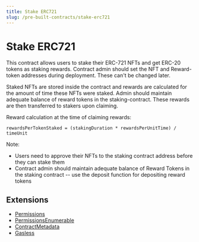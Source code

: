 ```yaml
---
title: Stake ERC721
slug: /pre-built-contracts/stake-erc721
---
```



# Stake ERC721

<div className="deployContractBtnContainer" style={{ marginTop: -70 }}>
  <DeployThisContractButton
    link={"https://thirdweb.com/thirdweb.eth/NFTStake?via=portal"}
    contractType="stake-erc721"
  />
</div>

This contract allows users to stake their ERC-721 NFTs and get ERC-20 tokens as staking rewards. Contract admin should set the NFT and Reward-token addresses during deployment. These can't be changed later.

Staked NFTs are stored inside the contract and rewards are calculated for the amount of time these NFTs were staked. Admin should maintain adequate balance of reward tokens in the staking-contract. These rewards are then transferred to stakers upon claiming.

Reward calculation at the time of claiming rewards:

`rewardsPerTokenStaked = (stakingDuration * rewardsPerUnitTime) / timeUnit`

Note:

- Users need to approve their NFTs to the staking contract address before they can stake them
- Contract admin should maintain adequate balance of Reward Tokens in the staking contract -- use the deposit function for depositing reward tokens

## Extensions

- [Permissions](/solidity/extensions/permissions)
- [PermissionsEnumerable](/solidity/extensions/permissionsenumerable)
- [ContractMetadata](/solidity/extensions/contractmetadata)
- [Gasless](/solidity/extensions/)
